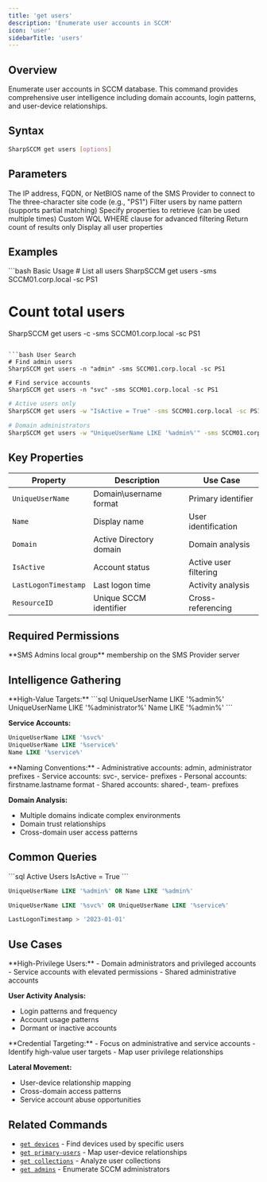 ```yaml
---
title: 'get users'
description: 'Enumerate user accounts in SCCM'
icon: 'user'
sidebarTitle: 'users'
---
```


## Overview

Enumerate user accounts in SCCM database. This command provides comprehensive user intelligence including domain accounts, login patterns, and user-device relationships.

## Syntax

```bash
SharpSCCM get users [options]
```

## Parameters

<ParamField path="sms-provider" type="string">
  The IP address, FQDN, or NetBIOS name of the SMS Provider to connect to
</ParamField>

<ParamField path="site-code" type="string">
  The three-character site code (e.g., "PS1")
</ParamField>

<ParamField path="name" type="string">
  Filter users by name pattern (supports partial matching)
</ParamField>

<ParamField path="properties" type="string">
  Specify properties to retrieve (can be used multiple times)
</ParamField>

<ParamField path="where-condition" type="string">
  Custom WQL WHERE clause for advanced filtering
</ParamField>

<ParamField path="count" type="boolean">
  Return count of results only
</ParamField>

<ParamField path="verbose" type="boolean">
  Display all user properties
</ParamField>

## Examples

<CodeGroup>
```bash Basic Usage
# List all users
SharpSCCM get users -sms SCCM01.corp.local -sc PS1

# Count total users
SharpSCCM get users -c -sms SCCM01.corp.local -sc PS1
```

```bash User Search
# Find admin users
SharpSCCM get users -n "admin" -sms SCCM01.corp.local -sc PS1

# Find service accounts
SharpSCCM get users -n "svc" -sms SCCM01.corp.local -sc PS1
```

```bash Advanced Filtering
# Active users only
SharpSCCM get users -w "IsActive = True" -sms SCCM01.corp.local -sc PS1

# Domain administrators
SharpSCCM get users -w "UniqueUserName LIKE '%admin%'" -sms SCCM01.corp.local -sc PS1
```
</CodeGroup>

## Key Properties

| Property | Description | Use Case |
|----------|-------------|----------|
| `UniqueUserName` | Domain\username format | Primary identifier |
| `Name` | Display name | User identification |
| `Domain` | Active Directory domain | Domain analysis |
| `IsActive` | Account status | Active user filtering |
| `LastLogonTimestamp` | Last logon time | Activity analysis |
| `ResourceID` | Unique SCCM identifier | Cross-referencing |

## Required Permissions

<Info>
  **SMS Admins local group** membership on the SMS Provider server
</Info>

## Intelligence Gathering

<Accordion title="Administrative Users">
  **High-Value Targets:**
  ```sql
  UniqueUserName LIKE '%admin%'
  UniqueUserName LIKE '%administrator%'
  Name LIKE '%admin%'
  ```

  **Service Accounts:**
  ```sql
  UniqueUserName LIKE '%svc%'
  UniqueUserName LIKE '%service%'
  Name LIKE '%service%'
  ```
</Accordion>

<Accordion title="User Patterns">
  **Naming Conventions:**
  - Administrative accounts: admin, administrator prefixes
  - Service accounts: svc-, service- prefixes
  - Personal accounts: firstname.lastname format
  - Shared accounts: shared-, team- prefixes

  **Domain Analysis:**
  - Multiple domains indicate complex environments
  - Domain trust relationships
  - Cross-domain user access patterns
</Accordion>

## Common Queries

<CodeGroup>
```sql Active Users
IsActive = True
```

```sql Administrative Accounts
UniqueUserName LIKE '%admin%' OR Name LIKE '%admin%'
```

```sql Service Accounts
UniqueUserName LIKE '%svc%' OR UniqueUserName LIKE '%service%'
```

```sql Recent Activity
LastLogonTimestamp > '2023-01-01'
```
</CodeGroup>

## Use Cases

<Accordion title="Target Identification">
  **High-Privilege Users:**
  - Domain administrators and privileged accounts
  - Service accounts with elevated permissions
  - Shared administrative accounts

  **User Activity Analysis:**
  - Login patterns and frequency
  - Account usage patterns
  - Dormant or inactive accounts
</Accordion>

<Accordion title="Attack Planning">
  **Credential Targeting:**
  - Focus on administrative and service accounts
  - Identify high-value user targets
  - Map user privilege relationships

  **Lateral Movement:**
  - User-device relationship mapping
  - Cross-domain access patterns
  - Service account abuse opportunities
</Accordion>

## Related Commands

- [`get devices`](/commands/get/devices) - Find devices used by specific users
- [`get primary-users`](/commands/get/primary-users) - Map user-device relationships
- [`get collections`](/commands/get/collections) - Analyze user collections
- [`get admins`](/commands/get/admins) - Enumerate SCCM administrators